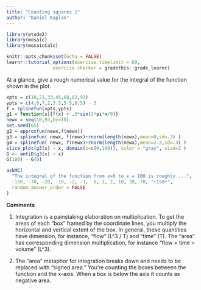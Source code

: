 ```yaml
---
title: "Counting squares 1"
author: "Daniel Kaplan"
---
```


```r
library(etude2)
library(mosaic)
library(mosaicCalc)

knitr::opts_chunk$set(echo = FALSE)
learnr::tutorial_options(exercise.timelimit = 60, 
                 exercise.checker = gradethis::grade_learnr)
```


At a glance, give a rough numerical value for the integral of the function shown in the plot.

```r
xpts = c(10,21,33,45,68,82,93)
ypts = c(4,6,7,2,3.5,5.5,6.5) - 3
f = splinefun(xpts,ypts)
g1 = function(x){f(x) + .3*sin(2*pi*x/9)}
newx = seq(10,93,by=10)
set.seed(65)
g2 = approxfun(newx,f(newx))
g3 = splinefun( newx, f(newx)+rnorm(length(newx),mean=0,sd=.3) )
g4 = splinefun( newx, f(newx)+rnorm(length(newx),mean=2.3,sd=.3) )
slice_plot(g3(x) ~ x, domain(x=c(0,100)), color = "gray", size=3 ) 
G <- antiD(g3(x) ~ x)
G(100) - G(0)
```

```r
askMC(
  "The integral of the function from x=0 to x = 100 is roughly ...",
  -150, -70, -20, -10, -2, -1,  0, 1, 2, 10, 20, 70, "+150+",
  random_answer_order = FALSE
)
```

**Comments**

1. Integration is a painstaking elaboration on multiplication. To get the areas of each "box" framed by the coordinate lines, you multiply the horizontal and vertical extent of the box. In general, these quantities have dimension, for instance, "flow" (L^3 / T) and "time" (T). The "area" has corresponding  dimension multiplication, for instance "flow $\times$ time = volume" (L^3).

2. The "area" metaphor for integration breaks down and needs to be replaced with "signed area." You're counting the boxes between the function and the x-axis. When a box is below the axis it counts as negative area.
